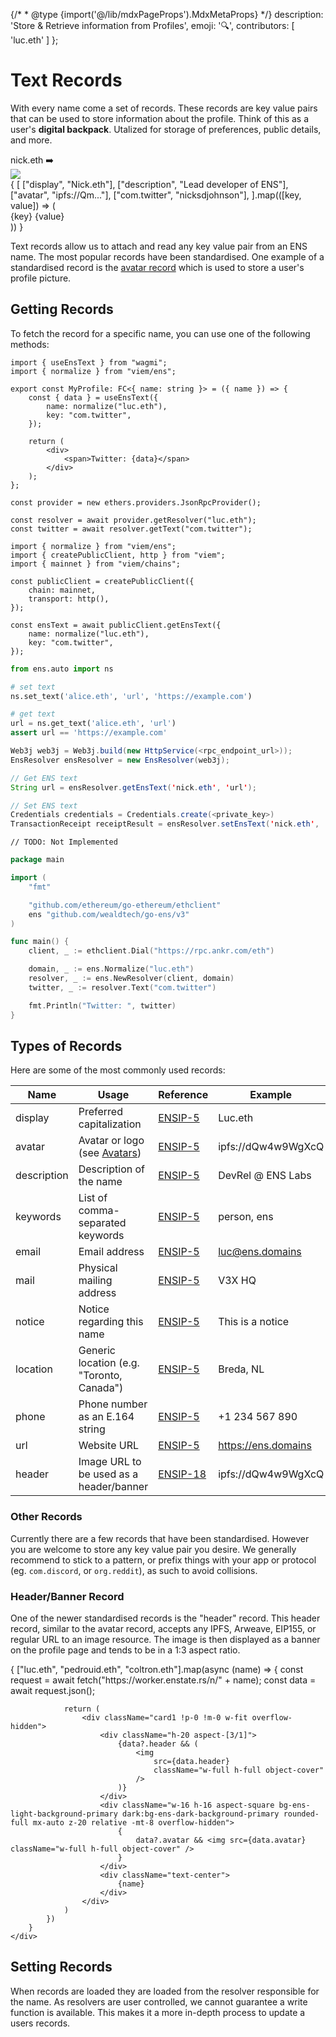 {/* * @type {import('@/lib/mdxPageProps').MdxMetaProps} */}
    description: 'Store & Retrieve information from Profiles',
    emoji: '🔍',
    contributors: [
        'luc.eth'
    ]
};

# Text Records

With every name come a set of records. These records are key value pairs that can be used to store information about the profile.
Think of this as a user's **digital backpack**. Utalized for storage of preferences, public details, and more.

<div>
    <div className="card1 px-8 py-4 flex justify-center gap-2 not-prose">
        <span>nick.eth</span>
        <span>➡️</span>
        <div className="bg-ens-light-background-primary dark:bg-ens-dark-background-primary border border-ens-light-border dark:border-ens-dark-border p-3 gap-3 rounded-lg flex">
            <div className="w-24 h-24 rounded-xl overflow-hidden aspect-square bg-slate-50 mx-auto">
                <img
                    src="https://enstate.rs/i/nick.eth"
                    className="w-full h-full object-cover aspect-square"
                />
            </div>
            <div className="flex flex-col text-xs gap-0.5">
                {
                    [
                        ["display", "Nick.eth"],
                        ["description", "Lead developer of ENS"],
                        ["avatar", "ipfs://Qm..."],
                        ["com.twitter", "nicksdjohnson"],
                    ].map(([key, value]) => (
                        <div className="flex gap-2 items-center border border-ens-light-border dark:border-ens-dark-border rounded-lg w-fit px-2">
                            <span className="text-gray-400">{key}</span>
                            <span className="text-gray-600">{value}</span>
                        </div>
                    ))
                }
            </div>
        </div>
    </div>
</div>

Text records allow us to attach and read any key value pair from an ENS name. The most popular records have been standardised.
One example of a standardised record is the [avatar record](/web/avatars) which is used to store a user's profile picture.

## Getting Records

To fetch the record for a specific name, you can use one of the following methods:

<CodeGroup title="Get records by name">

```tsx {{ title: "Wagmi", variant: "wagmi", link: "https://wagmi.sh/react/api/hooks/useEnsText" }}
import { useEnsText } from "wagmi";
import { normalize } from "viem/ens";

export const MyProfile: FC<{ name: string }> = ({ name }) => {
    const { data } = useEnsText({
        name: normalize("luc.eth"),
        key: "com.twitter",
    });

    return (
        <div>
            <span>Twitter: {data}</span>
        </div>
    );
};
```

```tsx {{ title: "Ethers", variant: "ethers", link: "https://docs.ethers.org/v5/api/providers/provider/#EnsResolver" }}
const provider = new ethers.providers.JsonRpcProvider();

const resolver = await provider.getResolver("luc.eth");
const twitter = await resolver.getText("com.twitter");
```

```tsx {{ title: "Viem", variant: "viem", link: "https://viem.sh/docs/ens/actions/getEnsText.html", stackblitz: 'https://stackblitz.com/edit/ens-viem-get-ens-text' }}
import { normalize } from "viem/ens";
import { createPublicClient, http } from "viem";
import { mainnet } from "viem/chains";

const publicClient = createPublicClient({
    chain: mainnet,
    transport: http(),
});

const ensText = await publicClient.getEnsText({
    name: normalize("luc.eth"),
    key: "com.twitter",
});
```

```python {{ title: "web3.py", variant: "web3.py", link: "https://web3py.readthedocs.io/en/latest/ens_overview.html#text-records" }}
from ens.auto import ns

# set text
ns.set_text('alice.eth', 'url', 'https://example.com')

# get text
url = ns.get_text('alice.eth', 'url')
assert url == 'https://example.com'
```

```java {{ title: 'Web3j (Java)', variant: 'web3j', link: 'https://docs.web3j.io/4.11.0/advanced/ethereum_name_service/' }}
Web3j web3j = Web3j.build(new HttpService(<rpc_endpoint_url>));
EnsResolver ensResolver = new EnsResolver(web3j);

// Get ENS text
String url = ensResolver.getEnsText('nick.eth', 'url');

// Set ENS text
Credentials credentials = Credentials.create(<private_key>)
TransactionReceipt receiptResult = ensResolver.setEnsText('nick.eth', 'url', 'http://example.com', credentials);
```

```tsx {{ title: "Ethers.rs", variant: "rust" }}
// TODO: Not Implemented
```

```go {{ title: "Go", variant: "go" }}
package main

import (
	"fmt"

	"github.com/ethereum/go-ethereum/ethclient"
	ens "github.com/wealdtech/go-ens/v3"
)

func main() {
	client, _ := ethclient.Dial("https://rpc.ankr.com/eth")

	domain, _ := ens.Normalize("luc.eth")
	resolver, _ := ens.NewResolver(client, domain)
	twitter, _ := resolver.Text("com.twitter")

	fmt.Println("Twitter: ", twitter)
}
```

</CodeGroup>

## Types of Records

Here are some of the most commonly used records:

| Name        | Usage                                        | Reference             | Example             |
| ----------- | -------------------------------------------- | --------------------- | ------------------- |
| display     | Preferred capitalization                     | [ENSIP-5](/ensip/5)   | Luc.eth             |
| avatar      | Avatar or logo (see [Avatars](/web/avatars)) | [ENSIP-5](/ensip/5)   | ipfs://dQw4w9WgXcQ  |
| description | Description of the name                      | [ENSIP-5](/ensip/5)   | DevRel @ ENS Labs   |
| keywords    | List of comma-separated keywords             | [ENSIP-5](/ensip/5)   | person, ens         |
| email       | Email address                                | [ENSIP-5](/ensip/5)   | luc@ens.domains     |
| mail        | Physical mailing address                     | [ENSIP-5](/ensip/5)   | V3X HQ              |
| notice      | Notice regarding this name                   | [ENSIP-5](/ensip/5)   | This is a notice    |
| location    | Generic location (e.g. "Toronto, Canada")    | [ENSIP-5](/ensip/5)   | Breda, NL           |
| phone       | Phone number as an E.164 string              | [ENSIP-5](/ensip/5)   | +1 234 567 890      |
| url         | Website URL                                  | [ENSIP-5](/ensip/5)   | https://ens.domains |
| header      | Image URL to be used as a header/banner      | [ENSIP-18](/ensip/18) | ipfs://dQw4w9WgXcQ  |

### Other Records

Currently there are a few records that have been standardised. However you are welcome to store any key value pair you desire.
We generally recommend to stick to a pattern, or prefix things with your app or protocol (eg. `com.discord`, or `org.reddit`), as such to avoid collisions.

### Header/Banner Record

One of the newer standardised records is the "header" record. This header record, similar to the avatar record, accepts any IPFS, Arweave, EIP155, or regular URL to an image resource.
The image is then displayed as a banner on the profile page and tends to be in a 1:3 aspect ratio.

<div className="">
    <div className="flex gap-4 not-prose">
        {
            ["luc.eth", "pedrouid.eth", "coltron.eth"].map(async (name) => {
                const request = await fetch("https://worker.enstate.rs/n/" + name);
                const data = await request.json();

                return (
                    <div className="card1 !p-0 !m-0 w-fit overflow-hidden">
                        <div className="h-20 aspect-[3/1]">
                            {data?.header && (
                                <img
                                    src={data.header}
                                    className="w-full h-full object-cover"
                                />
                            )}
                        </div>
                        <div className="w-16 h-16 aspect-square bg-ens-light-background-primary dark:bg-ens-dark-background-primary rounded-full mx-auto z-20 relative -mt-8 overflow-hidden">
                            {
                                data?.avatar && <img src={data.avatar} className="w-full h-full object-cover" />
                            }
                        </div>
                        <div className="text-center">
                            {name}
                        </div>
                    </div>
                )
            })
        }
    </div>
</div>

## Setting Records

When records are loaded they are loaded from the resolver responsible for the name. As resolvers are user controlled, we cannot guarantee a write function is available.
This makes it a more in-depth process to update a users records.

<EmbedLink
    href="/resolvers/interacting"
    title="Interacting with a Resolver"
    tag="Advanced"
    description="To learn more about interacting with a resolver."
/>
